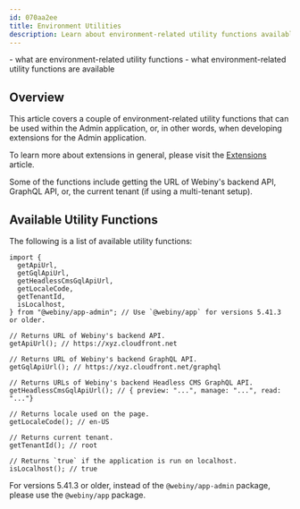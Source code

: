 ```yaml
---
id: 070aa2ee
title: Environment Utilities
description: Learn about environment-related utility functions available within the Admin application.
---
```



<WhatYouWillLearn>
  - what are environment-related utility functions
  - what environment-related utility functions are available
</WhatYouWillLearn>

## Overview

This article covers a couple of environment-related utility functions that can be used within the Admin application, or, in other words, when developing extensions for the Admin application.

<Alert>

  To learn more about extensions in general, please visit the [Extensions](/docs/{version}/core-development-concepts/basics/extensions) article.

</Alert>

Some of the functions include getting the URL of Webiny's backend API, GraphQL API, or, the current tenant (if using a multi-tenant setup). 

## Available Utility Functions

The following is a list of available utility functions:

```tsx
import {
  getApiUrl,
  getGqlApiUrl,
  getHeadlessCmsGqlApiUrl,
  getLocaleCode,
  getTenantId,
  isLocalhost,
} from "@webiny/app-admin"; // Use `@webiny/app` for versions 5.41.3 or older.

// Returns URL of Webiny's backend API.
getApiUrl(); // https://xyz.cloudfront.net

// Returns URL of Webiny's backend GraphQL API.
getGqlApiUrl(); // https://xyz.cloudfront.net/graphql

// Returns URLs of Webiny's backend Headless CMS GraphQL API.
getHeadlessCmsGqlApiUrl(); // { preview: "...", manage: "...", read: "..."}

// Returns locale used on the page.
getLocaleCode(); // en-US

// Returns current tenant.
getTenantId(); // root

// Returns `true` if the application is run on localhost.
isLocalhost(); // true
```

<Alert>

  For versions 5.41.3 or older, instead of the `@webiny/app-admin` package, please use the `@webiny/app` package.

</Alert>
